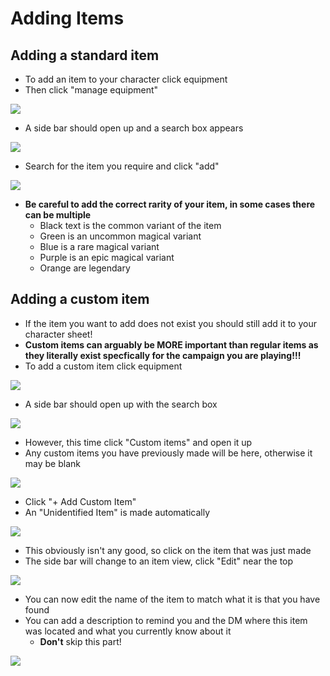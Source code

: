 


<Meta title="Foundry VTT/Adding Items & Custom Items" />

# Adding Items

## Adding a standard item

 - To add an item to your character click equipment
 - Then click "manage equipment"

<img src={ManageEquipment}/>

 - A side bar should open up and a search box appears

<img src={AddItemSidebar}/>

 - Search for the item you require and click "add"

<img src={AddItemSidebarAdd}/>

 - **Be careful to add the correct rarity of your item, in some cases there can be multiple**
    - Black text is the common variant of the item
    - Green is an uncommon magical variant
    - Blue is a rare magical variant
    - Purple is an epic magical variant
    - Orange are legendary

## Adding a custom item

 - If the item you want to add does not exist you should still add it to your character sheet!
 - **Custom items can arguably be MORE important than regular items as they literally exist specfically for the campaign you are playing!!!**
 - To add a custom item click equipment

<img src={ManageEquipment}/>

 - A side bar should open up with the search box

<img src={AddItemSidebar}/>

 - However, this time click "Custom items" and open it up
 - Any custom items you have previously made will be here, otherwise it may be blank

<img src={AddItemSidebarCustom}/>

 - Click "+ Add Custom Item"
 - An "Unidentified Item" is made automatically

<img src={AddItemSidebarCustomUnidentified}/>

 - This obviously isn't any good, so click on the item that was just made
 - The side bar will change to an item view, click "Edit" near the top

<img src={AddItemSidebarCustomUnidentifiedOpen}/>

 - You can now edit the name of the item to match what it is that you have found
 - You can add a description to remind you and the DM where this item was located and what you currently know about it
    - **Don't** skip this part!

<img src={AddItemSidebarCustomComplete}/>
